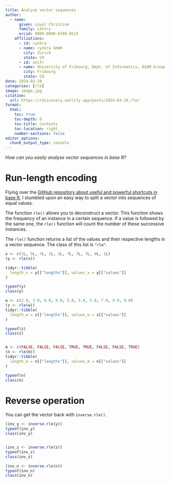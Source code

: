 ```yaml
---
title: Analyse vector sequences
author:
  - name:
      given: Layal Christine
      family: Lettry
      orcid: 0009-0008-6396-0523
    affiliations:
      - id: cynkra
      - name: cynkra GmbH
        city: Zurich
        state: CH
      - id: unifr
      - name: University of Fribourg, Dept. of Informatics, ASAM Group
        city: Fribourg
        state: CH
date: 2024-03-28
categories: [rle]
image: image.jpg
citation: 
  url: https://rdiscovery.netlify.app/posts/2024-03-28_rle/
format:
  html:
    toc: true
    toc-depth: 6
    toc-title: Contents
    toc-location: right
    number-sections: false
editor_options: 
  chunk_output_type: console
---
```


*How can you easily analyse vector sequences in base R?*

# Run-length encoding

Flying over the [GitHub repository about useful and powerful shortcuts in base R](https://github.com/nanxstats/r-base-shortcuts#run-length-encoding), I stumbled upon an easy way to split a vector into sequences of equal values.

The function `rle()` allows you to deconstruct a vector. This function shows the frequency of an instance in a certain sequence. If a value is followed by the same one, the `rle()` function will count the number of these successive instances. 

The `rle()` function returns a list of the values and their respective lengths in a vector sequence. The class of this list is `"rle"`. 

```r
x <- c(1L, 5L, 7L, 2L, 2L, 7L, 7L, 7L, 8L, 1L)
(y <- rle(x))

tidyr::tibble(
  length_x = y[["lengths"]], values_x = y[["values"]]
)

typeof(y)
class(y)

w <- c(2.0, 3.0, 8.0, 8.0, 5.0, 5.0, 5.0, 7.0, 9.0, 9.0)
(z <- rle(w))
tidyr::tibble(
  length_w = z[["lengths"]], values_w = z[["values"]]
)

typeof(z)
class(z)


m <- c(FALSE, FALSE, FALSE, TRUE, TRUE, FALSE, FALSE, TRUE)
(n <- rle(m))
tidyr::tibble(
  length_m = n[["lengths"]], values_m = n[["values"]]
)

typeof(n)
class(n)
```

# Reverse operation

You can get the vector back with `inverse.rle()`.

```r
(inv_y <- inverse.rle(y))
typeof(inv_y)
class(inv_y)


(inv_z <- inverse.rle(z))
typeof(inv_z)
class(inv_z)

(inv_n <- inverse.rle(n))
typeof(inv_n)
class(inv_n)
```


